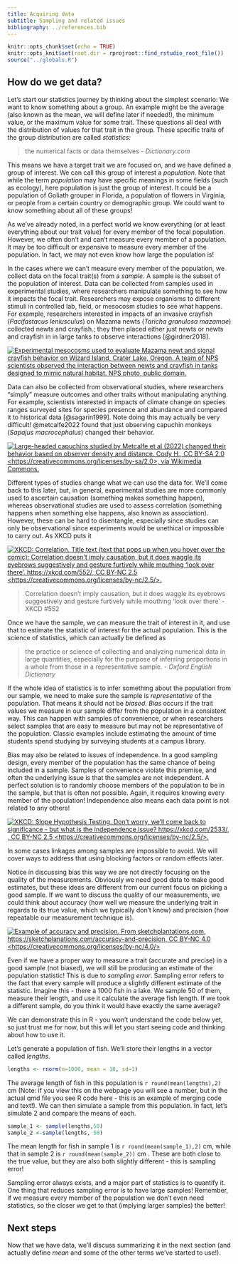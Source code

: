 ```yaml
---
title: Acquiring data
subtitle: Sampling and related issues
bibliography: ../references.bib
---
```


<!-- COMMENT NOT SHOW IN ANY OUTPUT: Code chunk below sets overall defaults for .qmd file; these inlcude showing output by default and looking for files relative to .Rpoj file, not .qmd file, which makes putting filesin different folders easier  -->

```r
knitr::opts_chunk$set(echo = TRUE)
knitr::opts_knit$set(root.dir = rprojroot::find_rstudio_root_file())
source("../globals.R")
```

## How do we get data?

Let's start our statistics journey by thinking about the simplest
scenario: We want to know something about a group. An example might be
the average (also known as the mean, we will define later if needed!),
the minimum value, or the maximum value for some trait. These questions
all deal with the distribution of values for that trait in the group.
These specific traits of the group distribution are called *statistics:*

> the numerical facts or data themselves - *Dictionary.com*

This means we have a target trait we are focused on, and we have defined
a group of interest. We can call this group of interest a *population*.
Note that while the term *population* may have specific meanings in some
fields (such as ecology), here population is just the group of interest.
It could be a population of Goliath grouper in Florida, a population of
flowers in Virginia, or people from a certain country or demographic
group. We could want to know something about all of these groups!

As we've already noted, in a perfect world we know everything (or at
least everything about our trait value) for every member of the focal
population. However, we often don't and can't measure every member of a
population. It may be too difficult or expensive to measure every member
of the population. In fact, we may not even know how large the
population is!

In the cases where we can't measure every member of the population, we
collect data on the focal trait(s) from a *sample*. A sample is the
subset of the population of interest. Data can be collected from samples
used in experimental studies, where researchers manipulate something to
see how it impacts the focal trait. Researchers may expose organisms to
different stimuli in controlled lab, field, or mesocosm studies to see
what happens. For example, researchers interested in impacts of an
invasive crayfish (*Pacifastacus leniusculus*) on Mazama newts (*Taricha
granulosa mazamae*) collected newts and crayfish.; they then placed
either just newts or newts and crayfish in in large tanks to observe
interactions [@girdner2018].

[![Experimental mesocosms used to evaluate Mazama newt and signal
crayfish behavior on Wizard Island, Crater Lake, Oregon. A team of NPS
scientists observed the interaction between newts and crayfish in tanks
designed to mimic natural habitat. NPS photo, public
domain.](https://www.nps.gov/common/uploads/stories/images/nri/20160414/articles/E3D75BF5-1DD8-B71B-0BAA0D9A58F1307A/E3D75BF5-1DD8-B71B-0BAA0D9A58F1307A.jpg){#fig-nps_mesocosm
fig-alt="Image of people filling large black tanks on dock near lake."
fig-align="center"}](https://www.nps.gov/articles/parkscience32_1_5-12_buktenica_et_al_3815.htm)

Data can also be collected from observational studies, where researchers
"simply" measure outcomes and other traits without manipulating
anything. For example, scientists interested in impacts of climate
change on species ranges surveyed sites for species presence and
abundance and compared it to historical data [@sagarin1999]. Note doing
this may actually be very difficult! @metcalfe2022 found that just
observing capuchin monkeys (*Sapajus macrocephalus*) changed their
behavior.

[![Large-headed capuchins studied by Metcalfe et al (2022) changed their
behavior based on observer density and distance. Cody H., CC BY-SA 2.0
\<https://creativecommons.org/licenses/by-sa/2.0\>, via Wikimedia
Commons.](/images/Large-headed_capuchin_(Sapajus_macrocephalus)_1.jpg){fig-alt="A monkey peers into distance while sitting in a tree."
fig-align="center"}](https://commons.wikimedia.org/wiki/File:Large-headed_capuchin_(Sapajus_macrocephalus)_1.jpg)

Different types of studies change what we can use the data for. We'll
come back to this later, but, in general, experimental studies are more
commonly used to ascertain causation (something makes something happen),
whereas observational studies are used to assess correlation (something
happens when something else happens, also known as association).
However, these can be hard to disentangle, especially since studies can
only be observational since experiments would be unethical or impossible
to carry out. As XKCD puts it

[![XKCD: Correlation. Title text (text that pops up when you hover over
the comic): Correlation doesn\'t imply causation, but it does waggle its
eyebrows suggestively and gesture furtively while mouthing 'look over
there'. https://xkcd.com/552/, CC BY-NC 2.5
\<https://creativecommons.org/licenses/by-nc/2.5/\>.](https://imgs.xkcd.com/comics/correlation.png){#fig-XKCD552
fig-alt="Picture of two stick figures chatting.  One says, \"I used to think correlation implied causation. Then I took a statistics course. Now I don't.\" The other figure responds \"Sounds like the class helped.\", To which the first figure responds, \"Maybe.\""
fig-align="center"}](https://xkcd.com/552/)

> Correlation doesn't imply causation, but it does waggle its eyebrows
> suggestively and gesture furtively while mouthing 'look over there' -
> XKCD #552

Once we have the sample, we can measure the trait of interest in it, and
use that to estimate the statistic of interest for the actual
population. This is the science of statistics, which can actually be
defined as

> the practice or science of collecting and analyzing numerical data in
> large quantities, especially for the purpose of inferring proportions
> in a whole from those in a representative sample. - *Oxford English
> Dictionary*

If the whole idea of statistics is to infer something about the
population from our sample, we need to make sure the sample is
*representative* of the population. That means it should not be
*biased*. *Bias* occurs if the trait values we measure in our sample
differ from the population in a consistent way. This can happen with
samples of convenience, or when researchers select samples that are easy
to measure but may not be representative of the population. Classic
examples include estimating the amount of time students spend studying
by surveying students at a campus library.

Bias may also be related to issues of independence. In a good sampling
design, every member of the population has the same chance of being
included in a sample. Samples of convenience violate this premise, and
often the underlying issue is that the samples are not independent. A
perfect solution is to randomly choose members of the population to be
in the sample, but that is often not possible. Again, it requires
knowing every member of the population! Independence also means each
data point is not related to any others!

[![XKCD: Slope Hypothesis Testing. Don't worry, we'll come back to
significance - but what is the independence issue?
https://xkcd.com/2533/, , CC BY-NC 2.5
\<https://creativecommons.org/licenses/by-nc/2.5/\>.](https://imgs.xkcd.com/comics/slope_hypothesis_testing_2x.png){#fig-XKCD2533
fig-alt="Comic strip where 2 figures discuss relationship between how loud students scream and exam grades."
fig-align="center"}](https://xkcd.com/2533/)

In some cases linkages among samples are impossible to avoid. We will
cover ways to address that using blocking factors or random effects
later.

Notice in discussing bias this way we are not directly focusing on the
quality of the measurements. Obviously we need good data to make good
estimates, but these ideas are different from our current focus on
picking a good sample. If we want to discuss the quality of our
measurements, we could think about accuracy (how well we measure the
underlying trait in regards to its true value, which we typically don't
know) and precision (how repeatable our measurement technique is).

[![Example of accuracy and precision. From sketchplantations.com,
https://sketchplanations.com/accuracy-and-precision, CC BY-NC 4.0
\<https://creativecommons.org/licenses/by-nc/4.0/\>](/images/accuracy_precision.png){fig-alt="Image shows four targets and states accuracy and precision are not the same thing.  The first target shows a wide spread of dots on target (not near each other or center); this is not accurate or precise. The second shows dots close to center of target but all around; this is accurate but not precise. The third target has a tight cluster of dots near one edge; this is precise but not accurate. The final target shows a tight cluster of dots in the center of the targer; this is precise and accurate."}](https://sketchplanations.com/accuracy-and-precision)

Even if we have a proper way to measure a trait (accurate and precise)
in a good sample (not biased), we will still be producing an estimate of
the population statistic! This is due to *sampling error*. Sampling
error refers to the fact that every sample will produce a slightly
different estimate of the statistic. Imagine this - there a 1000 fish in
a lake. We sample 50 of them, measure their length, and use it calculate
the average fish length. If we took a different sample, do you think it
would have exactly the same average?

We can demonstrate this in R - you won't understand the code below yet,
so just trust me for now, but this will let you start seeing code and
thinking about how to use it.

Let's generate a population of fish. We'll store their lengths in a
vector called *lengths*.

```r
lengths <- rnorm(n=1000, mean = 10, sd=1)
```

The average length of fish in this population is
`r round(mean(lengths),2)` cm (Note: if you view this on the webpage you
will see a number, but in the actual qmd file you see R code here - this
is an example of merging code and text!). We can then simulate a sample
from this population. In fact, let's simulate 2 and compare the means of
each.

```r
sample_1 <- sample(lengths,50)
sample_2 <-sample(lengths, 50)
```

The mean length for fish in sample 1 is `r round(mean(sample_1),2)` cm,
while that in sample 2 is `r round(mean(sample_2))` cm . These are both
close to the true value, but they are also both slightly different -
this is sampling error!

Sampling error always exists, and a major part of statistics is to
quantify it. One thing that reduces sampling error is to have large
samples! Remember, if we measure every member of the population we don't
even need statistics, so the closer we get to that (implying larger
samples) the better!

## Next steps

Now that we have data, we'll discuss summarizing it in the next section
(and actually define *mean* and some of the other terms we've started to
use!).
